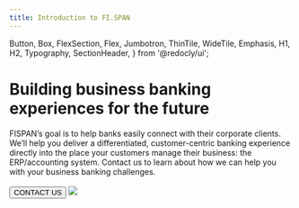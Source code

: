 ```yaml
---
title: Introduction to FI.SPAN
---
```


  Button,
  Box,
  FlexSection,
  Flex,
  Jumbotron,
  ThinTile,
  WideTile,
  Emphasis,
  H1,
  H2,
  Typography,
  SectionHeader,
} from '@redocly/ui';


<Box my={25} p={0}>
    <Flex flexWrap="wrap">
        <Box width="50%">
            <SectionHeader>
                <Emphasis><H1 color="#191847">Building business banking experiences for the future</H1></Emphasis>
            </SectionHeader>
            <Typography fontSize="20px" fontWeight="100">
                FISPAN’s goal is to help banks easily connect with their corporate clients. 
                We’ll help you deliver a differentiated, customer-centric banking experience directly into the place your customers manage their business: 
                the ERP/accounting system. Contact us to learn about how we can help you with your business banking challenges.
            </Typography>
            <br/>
            <br/>
            <Button large color="#d92553" to="https://fispan.com/contact-us/">
                CONTACT US
            </Button>
        </Box>
        <Box width="50%">
            <img src={image}/>
        </Box>
    </Flex>
</Box>
